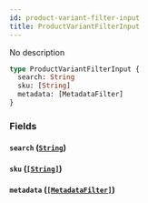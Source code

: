 ```yaml
---
id: product-variant-filter-input
title: ProductVariantFilterInput
---
```


No description

```graphql
type ProductVariantFilterInput {
  search: String
  sku: [String]
  metadata: [MetadataFilter]
}
```

### Fields

#### `search` ([`String`](../../../developer/api-reference/scalars/string))

#### `sku` ([`[String]`](../../../developer/api-reference/scalars/string))

#### `metadata` ([`[MetadataFilter]`](../../../developer/api-reference/inputs/metadata-filter))
